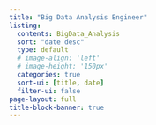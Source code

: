 ```yaml
---
title: "Big Data Analysis Engineer"
listing:
  contents: BigData_Analysis
  sort: "date desc"
  type: default
  # image-align: 'left'
  # image-height: '150px'
  categories: true
  sort-ui: [title, date]
  filter-ui: false
page-layout: full
title-block-banner: true
---
```

